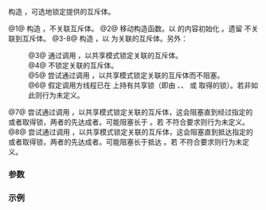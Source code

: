 {{cpp/thread/shared_lock/title|shared_lock}}
{{cpp/thread/shared_lock/navbar}}
{{dcl begin}}
{{dcl|num=1|since=c++14|
shared_lock() noexcept;
}}
{{dcl|num=2|since=c++14|
shared_lock( shared_lock&amp;&amp; other ) noexcept;
}}
{{dcl|num=3|since=c++14|
explicit shared_lock( mutex_type&amp; m );
}}
{{dcl|num=4|since=c++14|
shared_lock( mutex_type&amp; m, std::defer_lock_t t ) noexcept;
}}
{{dcl|num=5|since=c++14|
shared_lock( mutex_type&amp; m, std::try_to_lock_t t );
}}
{{dcl|num=6|since=c++14|
shared_lock( mutex_type&amp; m, std::adopt_lock_t t );
}}
{{dcl|num=7|since=c++14|
template&lt; class Rep, class Period &gt;
shared_lock( mutex_type&amp; m, 
             const std::chrono::duration&lt;Rep,Period&gt;&amp; timeout_duration );
}}
{{dcl|num=8|since=c++14|1=
template&lt; class Clock, class Duration &gt;
shared_lock( mutex_type&amp; m, 
             const std::chrono::time_point&lt;Clock,Duration&gt;&amp; timeout_time );
}}
{{dcl end}}

构造 {{tt|shared_lock}}，可选地锁定提供的互斥体。

@1@ 构造 {{tt|shared_lock}}，不关联互斥体。
@2@ 移动构造函数。以 {{c|other}} 的内容初始化 {{tt|shared_lock}}。遗留 {{c|other}} 不关联到互斥体。
@3-8@ 构造 {{tt|shared_lock}}，以 {{c|m}} 为关联的互斥体。另外：
:@3@ 通过调用 {{c|m.lock_shared()}}，以共享模式锁定关联的互斥体。
:@4@ 不锁定关联的互斥体。
:@5@ 尝试通过调用 {{c|m.try_lock_shared()}}，以共享模式锁定关联的互斥体而不阻塞。
:@6@ 假定调用方线程已在 {{c|m}} 上持有共享锁（即由 {{tt|lock_shared}}、{{tt|try_lock_shared}}、{{tt|try_lock_shared_for}} 或 {{tt|try_lock_shared_until}} 取得的锁）。若非如此则行为未定义。
@7@ 尝试通过调用 {{c|m.try_lock_shared_for(timeout_duration)}}，以共享模式锁定关联的互斥体，这会阻塞直到经过指定的 {{c|timeout_duration}} 或者取得锁，两者的先达成者。可能阻塞长于 {{c|timeout_duration}}。若 {{tt|Mutex}} 不符合{{named req|SharedTimedLockable}}要求则行为未定义。
@8@ 尝试通过调用 {{c|m.try_lock_shared_until(timeout_time)}}，以共享模式锁定关联的互斥体，这会阻塞直到抵达指定的 {{c|timeout_time}} 或者取得锁，两者的先达成者。可能阻塞长于抵达 {{c|timeout_time}}。若 {{tt|Mutex}} 不符合{{named req|SharedTimedLockable}}要求则行为未定义。

===参数===
{{par begin}}
{{par|other|以之初始化状态的另一 {{tt|shared_lock}}}}
{{par|m|与锁关联的互斥体，可选地获得其所有权}}
{{par|t|用于选择不同锁定策略的标签形参}}
{{par|timeout_duration|要阻塞的最大时长}}
{{par|timeout_time|要阻塞到的最大时间点}}
{{par end}}

===示例===
{{example
|code=
#include &lt;chrono&gt;
#include &lt;iostream&gt;
#include &lt;shared_mutex&gt;
#include &lt;syncstream&gt;
#include &lt;thread&gt;

std::shared_timed_mutex m;
int i = 10;

void read_shared_var(int id)
{
    // 两个线程都获得对整数 i 的访问
    std::shared_lock&lt;std::shared_timed_mutex&gt; slk(m);
    const int ii = i; // 读取全局 i

     std::osyncstream(std::cout) &lt;&lt; '#' &lt;&lt; id &lt;&lt; " 读取 i 为 " &lt;&lt; ii &lt;&lt; "...\n";
     std::this_thread::sleep_for(std::chrono::milliseconds(10));
     std::osyncstream(std::cout) &lt;&lt; '#' &lt;&lt; id &lt;&lt; " 已醒来..." &lt;&lt; std::endl;
}

int main()
{
     std::thread r1{read_shared_var, 1};
     std::thread r2{read_shared_var, 2};

     r1.join();
     r2.join();
}
|p=true
|output=
#2 读取 i 为 10...
#1 读取 i 为 10...
#2 已醒来...
#1 已醒来...
}}

{{langlinks|de|en|es|fr|it|ja|pt|ru}}